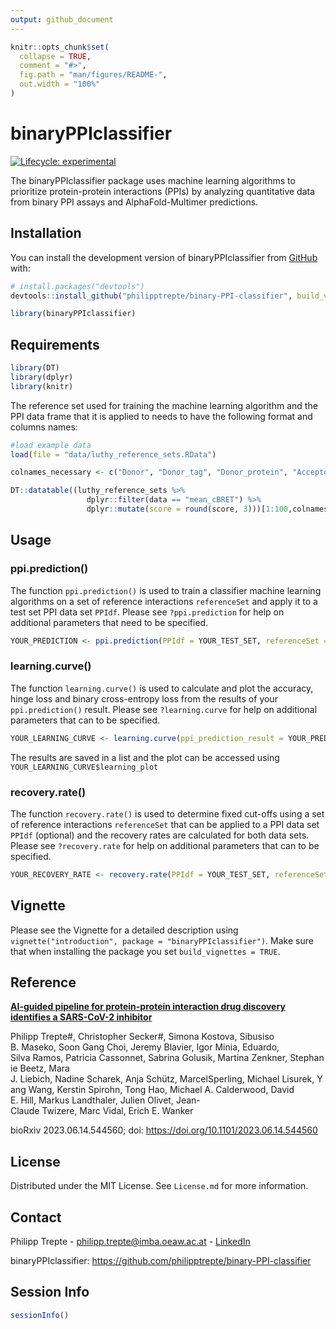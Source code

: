 ```yaml
---
output: github_document
---
```


<!-- README.md is generated from README.Rmd. Please edit that file -->

```r
knitr::opts_chunk$set(
  collapse = TRUE,
  comment = "#>",
  fig.path = "man/figures/README-",
  out.width = "100%"
)
```

# binaryPPIclassifier

<!-- badges: start -->

[![Lifecycle: experimental](https://img.shields.io/badge/lifecycle-experimental-orange.svg)](https://lifecycle.r-lib.org/articles/stages.html#experimental)

<!-- badges: end -->

The binaryPPIclassifier package uses machine learning algorithms to prioritize protein-protein interactions (PPIs) by analyzing quantitative data from binary PPI assays and AlphaFold-Multimer predictions.

## Installation

You can install the development version of binaryPPIclassifier from [GitHub](https://github.com/) with:

``` r
# install.packages("devtools")
devtools::install_github("philipptrepte/binary-PPI-classifier", build_vignettes = TRUE)

library(binaryPPIclassifier)
```

## Requirements

```r
library(DT)
library(dplyr)
library(knitr)
```

The reference set used for training the machine learning algorithm and the PPI data frame that it is applied to needs to have the following format and columns names:

```r
#load example data
load(file = "data/luthy_reference_sets.RData")

colnames_necessary <- c("Donor", "Donor_tag", "Donor_protein", "Acceptor", "Acceptor_tag","Acceptor_protein", "complex", "interaction", "sample", "orientation", "data", "score")

DT::datatable((luthy_reference_sets %>% 
                 dplyr::filter(data == "mean_cBRET") %>% 
                 dplyr::mutate(score = round(score, 3)))[1:100,colnames_necessary])
```

## Usage

### ppi.prediction()

The function `ppi.prediction()` is used to train a classifier machine learning algorithms on a set of reference interactions `referenceSet` and apply it to a test set PPI data set `PPIdf`. Please see `?ppi.prediction` for help on additional parameters that need to be specified.

``` r
YOUR_PREDICTION <- ppi.prediction(PPIdf = YOUR_TEST_SET, referenceSet = YOUR_TRAINING_SET)
```

### learning.curve()

The function `learning.curve()` is used to calculate and plot the accuracy, hinge loss and binary cross-entropy loss from the results of your `ppi.prediction()` result. Please see `?learning.curve` for help on additional parameters that can to be specified.

``` r
YOUR_LEARNING_CURVE <- learning.curve(ppi_prediction_result = YOUR_PREDICTION) 
```

The results are saved in a list and the plot can be accessed using `YOUR_LEARNING_CURVE$learning_plot`

### recovery.rate()

The function `recovery.rate()` is used to determine fixed cut-offs using a set of reference interactions `referenceSet` that can be applied to a PPI data set `PPIdf` (optional) and the recovery rates are calculated for both data sets. Please see `?recovery.rate` for help on additional parameters that can to be specified.

``` r
YOUR_RECOVERY_RATE <- recovery.rate(PPIdf = YOUR_TEST_SET, referenceSet = YOUR_TRAINING_SET)
```

## Vignette

Please see the Vignette for a detailed description using `vignette("introduction", package = "binaryPPIclassifier")`. Make sure that when installing the package you set `build_vignettes = TRUE`.

## Reference

[**AI-guided pipeline for protein-protein interaction drug discovery identifies a SARS-CoV-2 inhibitor**]{.underline}

Philipp Trepte#, Christopher Secker#, Simona Kostova, Sibusiso B. Maseko, Soon Gang Choi, Jeremy Blavier, Igor Minia, Eduardo, Silva Ramos, Patricia Cassonnet, Sabrina Golusik, Martina Zenkner, Stephanie Beetz, Mara J. Liebich, Nadine Scharek, Anja Schütz, MarcelSperling, Michael Lisurek, Yang Wang, Kerstin Spirohn, Tong Hao, Michael A. Calderwood, David E. Hill, Markus Landthaler, Julien Olivet, Jean-Claude Twizere, Marc Vidal, Erich E. Wanker

bioRxiv 2023.06.14.544560; doi: <https://doi.org/10.1101/2023.06.14.544560>

## License

Distributed under the MIT License. See `License.md` for more information.

## Contact

Philipp Trepte - [philipp.trepte\@imba.oeaw.ac.at](mailto:philipp.trepte@imba.oeaw.ac.at) - [LinkedIn](https://www.linkedin.com/in/philipp-trepte/)

binaryPPIclassifier: <https://github.com/philipptrepte/binary-PPI-classifier>

## Session Info

```r
sessionInfo()
```
